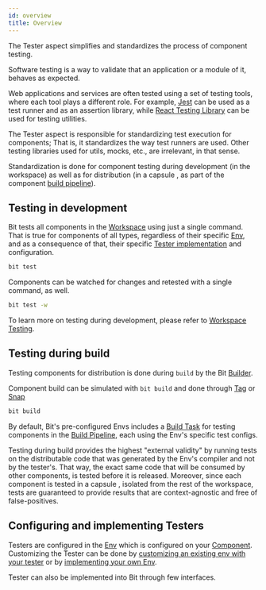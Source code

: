 ```yaml
---
id: overview
title: Overview
---
```


The Tester aspect simplifies and standardizes the process of component testing.

Software testing is a way to validate that an application or a module of it, behaves as expected.

Web applications and services are often tested using a set of testing tools, where each tool plays a different role. For example, [Jest](https://jestjs.io/) can be used as a test runner and as an assertion library, while [React Testing Library](https://testing-library.com/) can be used for testing utilities.

The Tester aspect is responsible for standardizing test execution for components; That is, it standardizes the way test runners are used. Other testing libraries used for utils, mocks, etc., are irrelevant, in that sense.

Standardization is done for component testing during development (in the workspace) as well as for distribution (in a capsule <!--TODO [capsule](#) -->, as part of the component [build pipeline](/builder/build-pipelines)).

## Testing in development

Bit tests all components in the [Workspace](/workspace/overview) using just a single command. That is true for components of all types, regardless of their specific [Env](/envs/overview), and as a consequence of that, their specific [Tester implementation](/tester/overview) and configuration.

```bash
bit test
```

Components can be watched for changes and retested with a single command, as well.

```bash
bit test -w
```

To learn more on testing during development, please refer to [Workspace Testing](/tester/workspace-testing).

## Testing during build

Testing components for distribution is done during `build` by the Bit [Builder](/builder/overview).

Component build can be simulated with `bit build` and done through [Tag](/components/tags) or [Snap](/components/snaps)

```bash
bit build
```

By default, Bit's pre-configured Envs includes a [Build Task](/builder/overview#build-task) for testing components in the [Build Pipeline](/builder/build-pipelines), each using the Env's specific test configs.

Testing during build provides the highest "external validity" by running tests on the distributable code that was generated by the Env's compiler and not by the tester's.
That way, the exact same code that will be consumed by other components, is tested before it is released. Moreover, since each component is tested in a capsule <!--TODO [capsule](#) -->, isolated from the rest of the workspace, tests are guaranteed to provide results that are context-agnostic and free of false-positives.

<!--TODO To learn more on testing during build, please refer to [Testing During Build](#). -->

## Configuring and implementing Testers

Testers are configured in the [Env](/envs/overview) which is configured on your [Component](/components/overview). Customizing the Tester can be done by [customizing an existing env with your tester](/envs/services/testing) or by [implementing your own Env](/envs/customizing-env).

Tester can also be implemented into Bit through few interfaces. <!--TODO  For more information on implementing your own compiler please refer to [Implement a Compiler](/).
 -->
